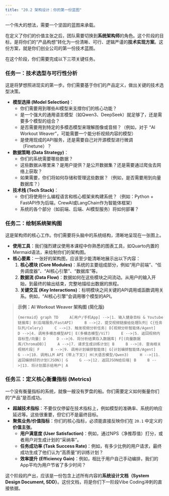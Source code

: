 ```yaml
---
title: "20.2 架构设计：你的第一份蓝图"
---
```


一个伟大的想法，需要一个坚固的蓝图来承载。

在定义了你们的价值主张之后，团队需要切换到**系统架构师**的角色。这个阶段的目标，是将你们的“产品构想”转化为一份清晰、可行、逻辑严谨的**技术实现方案**。这份方案，就是你们创业公司的第一份技术蓝图。

在这个阶段，你们需要完成以下三项关键任务。

### 任务一：技术选型与可行性分析

这是将梦想照进现实的第一步。你们需要基于你们的产品定义，做出关键的技术选型决策。

-   **模型选择 (Model Selection)**：
    -   你们需要用到哪些AI模型来支撑你们的核心功能？
    -   是一个强大的通用语言模型（如Qwen3、DeepSeek）就足够了，还是需要多个模型的组合？
    -   是否需要用到特定的多模态模型来理解图像或音频？（例如，对于 "AI Workout Weaver"，可能需要一个能分析视频内容的模型）
    -   是使用现成的API服务，还是需要自己对开源模型进行微调（Finetune）？

-   **数据策略 (Data Strategy)**：
    -   你们的系统需要哪些数据？
    -   这些数据从哪里来？是用户提供？是公开数据集？还是需要通过爬虫去网络上获取？
    -   如果需要，你们将如何存储和管理这些数据？（例如，是否需要用到向量数据库？）

-   **技术栈 (Tech Stack)**：
    -   你们将使用什么编程语言和核心框架来构建系统？（例如：Python + FastAPI作为后端，CrewAI或LangChain作为智能体框架）
    -   系统的各个部分（如前端、后端、AI模型服务）将如何部署？

### 任务二：绘制系统架构图

这是架构师的核心工作。你们需要将头脑中的系统结构，清晰地呈现在一张图上。

-   **使用工具**：我们强烈建议使用本课程中你熟悉的图表工具，如Quarto内置的Mermaid语法，来绘制你们的架构图。
-   **核心要素**：一张好的架构图，应该至少能清晰地展示出以下内容：
    1.  **核心模块 (Core Modules)**：系统的主要组成部分，例如“用户前端”、“任务调度器”、“AI核心引擎”、“数据库”等。
    2.  **数据流 (Data Flow)**：数据如何在这些模块之间流动。从用户的输入开始，到最终的输出结束，完整地描绘出数据的旅程。
    3.  **关键交互 (Key Interactions)**：标明模块之间关键的API调用或函数调用关系。例如，“AI核心引擎”会调用哪个模型的API。

> **示例：AI Workout Weaver 架构图 (简化版)**
>
> ```{mermaid}
> graph TD
>     A[用户/手机App] -->|1. 输入健身目标 & Youtube链接库| B(后端服务/FastAPI)
>     B -->|2. 提交视频链接给处理队列| C{任务队列/Celery}
>     C -->|3. 触发视频分析任务| D[视频分析智能体/Agent]
>     D -->|4. 调用多模态模型API| E(多模态模型/ViT)
>     E -->|5. 返回视频内容标签/向量| D
>     D -->|6. 将分析结果存入数据库| F[(向量数据库/ChromaDB)]
>     A -->|7. 请求生成训练计划| B
>     B -->|8. 查询相关视频片段| F
>     B -->|9. 调用计划编排智能体| G[计划编排智能体/Agent]
>     G -->|10. 调用LLM API (带上下文)| H(大语言模型/Qwen3)
>     H -->|11. 返回编排好的计划(JSON)| G
>     G -->|12. 返回JSON给后端| B
>     B -->|13. 将计划展示给用户| A
> ```

### 任务三：定义核心衡量指标 (Metrics)

一个没有衡量指标的系统，就像一艘没有罗盘的船。你们需要定义如何衡量你们的“产品”是否成功。

-   **超越技术指标**：不要仅仅停留在技术指标上，例如模型的准确率、系统的响应延迟等。这些很重要，但它们不是最终目标。
-   **聚焦业务/价值指标**：你们的核心指标，必须能直接反映你们在 `20.1` 中定义的**价值主张**。
    -   **用户满意度 (User Satisfaction)**：例如，通过NPS（净推荐值）打分，或者用户对生成计划的“采纳率”。
    -   **任务成功率 (Task Success Rate)**：例如，有多少比例的用户请求，最终成功生成了他们认为“高质量”的训练计划？
    -   **效率提升 (Efficiency Gain)**：例如，相比于用户自己手动编排，我们的App平均为用户节省了多少时间？

这个阶段的产出，应该是一份包含上述所有内容的**系统设计文档（System Design Document, SDD）**。这份文档，将是你们下一阶段Vibe Coding冲刺的直接依据。

